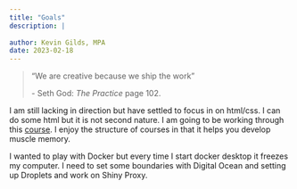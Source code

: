 ```yaml
---
title: "Goals"
description: |
  
author: Kevin Gilds, MPA
date: 2023-02-18
---
```


> "We are creative because we ship the work"
>
> \- Seth God: *The Practice* page 102.

I am still lacking in direction but have settled to focus in on html/css. I can do some html but it is not second nature. I am going to be working through this [course](https://www.freecodecamp.org/learn/2022/responsive-web-design/). I enjoy the structure of courses in that it helps you develop muscle memory.

I wanted to play with Docker but every time I start docker desktop it freezes my computer. I need to set some boundaries with Digital Ocean and setting up Droplets and work on Shiny Proxy.
